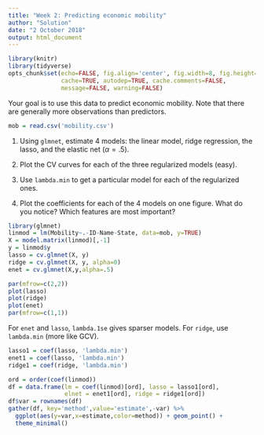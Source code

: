 ```yaml
---
title: "Week 2: Predicting economic mobility"
author: "Solution"
date: "2 October 2018"
output: html_document
---
```


```r
library(knitr)
library(tidyverse)
opts_chunk$set(echo=FALSE, fig.align='center', fig.width=8, fig.height=8,
               cache=TRUE, autodep=TRUE, cache.comments=FALSE,
               message=FALSE, warning=FALSE)
```

Your goal is to use this data to predict economic mobility. Note that there are generally more observations than predictors.

```r
mob = read.csv('mobility.csv')
```

1. Using `glmnet`, estimate 4 models: the linear model, ridge regression, the lasso, and the elastic net ($\alpha=.5$).

2. Plot the CV curves for each of the three regularized models (easy).

3. Use `lambda.min` to get a particular model for each of the regularized ones.

4. Plot the coefficients for each of the 4 models on one figure. What do you notice? Which features are most important?


```r
library(glmnet)
linmod = lm(Mobility~.-ID-Name-State, data=mob, y=TRUE)
X = model.matrix(linmod)[,-1]
y = linmod$y
lasso = cv.glmnet(X, y)
ridge = cv.glmnet(X, y, alpha=0)
enet = cv.glmnet(X,y,alpha=.5)
```

```r
par(mfrow=c(2,2))
plot(lasso)
plot(ridge)
plot(enet)
par(mfrow=c(1,1))
```


For `enet` and `lasso`, `lambda.1se` gives sparser models. For `ridge`, use `lambda.min` (more like GCV).

```r
lasso1 = coef(lasso, 'lambda.min')
enet1 = coef(lasso, 'lambda.min')
ridge1 = coef(ridge, 'lambda.min')
```

```r
ord = order(coef(linmod))
df = data.frame(lm = coef(linmod)[ord], lasso = lasso1[ord],
                elnet = enet1[ord], ridge = ridge1[ord])
df$var = rownames(df)
gather(df, key='method',value='estimate',-var) %>%
  ggplot(aes(y=var,x=estimate,color=method)) + geom_point() + 
  theme_minimal()
```